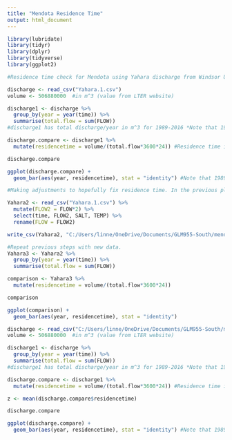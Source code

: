 ```yaml
---
title: "Mendota Residence Time"
output: html_document
---
```

```r
library(lubridate)
library(tidyr)
library(dplyr)
library(tidyverse)
library(ggplot2)
```

```r
#Residence time check for Mendota using Yahara discharge from Windsor USGS gage location with adjusted values accounting for other inflows from 1989-10-01 00:00:00 through 2016-12-31 23:00:00.

discharge <- read_csv("Yahara.1.csv")
volume <- 506880000  #in m^3 (value from LTER website)

discharge1 <- discharge %>%
  group_by(year = year(time)) %>%
  summarise(total.flow = sum(FLOW))
#discharge1 has total discharge/year in m^3 for 1989-2016 *Note that 1989 only starts at Oct. 10.

discharge.compare <- discharge1 %>%
  mutate(residencetime = volume/(total.flow*3600*24)) #Residence time is in years

discharge.compare

ggplot(discharge.compare) +
  geom_bar(aes(year, residencetime), stat = "identity") #Note that 1989 only starts at Oct. 10.
```

```r
#Making adjustments to hopefully fix residence time. In the previous plot, it looked like many years had ~2x the residence time, meaning we should have initially increased our discharge data by double what we did in the first instance (i.e. 4x). 

Yahara2 <- read_csv("Yahara.1.csv") %>%
  mutate(FLOW2 = FLOW*2) %>%
  select(time, FLOW2, SALT, TEMP) %>%
  rename(FLOW = FLOW2)

write_csv(Yahara2, "C:/Users/linne/OneDrive/Documents/GLM955-South/mendota/LAR/Yahara2.csv")

#Repeat previous steps with new data. 
Yahara3 <- Yahara2 %>%
  group_by(year = year(time)) %>%
  summarise(total.flow = sum(FLOW))

comparison <- Yahara3 %>%
  mutate(residencetime = volume/(total.flow*3600*24))

comparison

ggplot(comparison) +
  geom_bar(aes(year, residencetime), stat = "identity")
```

```r
discharge <- read_csv("C:/Users/linne/OneDrive/Documents/GLM955-South/mendota/LAR/Y1.csv")
volume <- 506880000  #in m^3 (value from LTER website)

discharge1 <- discharge %>%
  group_by(year = year(time)) %>%
  summarise(total.flow = sum(FLOW))
#discharge1 has total discharge/year in m^3 for 1989-2016 *Note that 1989 only starts at Oct. 10.

discharge.compare <- discharge1 %>%
  mutate(residencetime = volume/(total.flow*3600*24)) #Residence time is in years

z <- mean(discharge.compare$residencetime)

discharge.compare

ggplot(discharge.compare) +
  geom_bar(aes(year, residencetime), stat = "identity") #Note that 1989 only starts at Oct. 10.
```